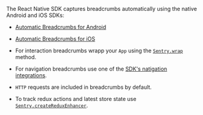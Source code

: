 The React Native SDK captures breadcrumbs automatically using the native Android and iOS SDKs:

- [Automatic Breadcrumbs for Android](/platforms/android/enriching-events/breadcrumbs/#automatic-breadcrumbs)
- [Automatic Breadcrumbs for iOS](/platforms/apple/configuration/integrations/default/#sentryautobreadcrumbtrackingintegration)

- For interaction breadcrumbs wrapp your `App` using the [`Sentry.wrap`](/platforms/react-native/performance/instrumentation/automatic-instrumentation/#wrap-your-root-component) method.

- For navigation breadcrumbs use one of the [SDK's natigation integrations](/platforms/react-native/performance/instrumentation/automatic-instrumentation/#enable-routing-instrumentation).

- `HTTP` requests are included in breadcrumbs by default.

- To track redux actions and latest store state use [`Sentry.createReduxEnhancer`](/platforms/javascript/guides/react/configuration/integrations/redux).
